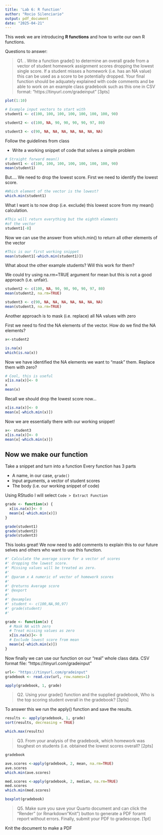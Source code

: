 ```yaml
---
title: 'Lab 6: R function'
author: "Rocio Silenciario"
output: pdf_document
date: "2025-04-21"
---
```

This week we are introducing **R functions** and how to write our own R functions. 

Questions to answer:

> Q1. . Write a function grade() to determine an overall grade from a vector of student homework
assignment scores dropping the lowest single score. If a student misses a homework (i.e. has an
NA value) this can be used as a score to be potentially dropped. Your final function should be
adquately explained with code comments and be able to work on an example class gradebook
such as this one in CSV format: “https://tinyurl.com/gradeinput” [3pts]

```r
plot(1:10)
```

```r
# Example input vectors to start with
student1 <- c(100, 100, 100, 100, 100, 100, 100, 90)

student2 <- c(100, NA, 90, 90, 90, 90, 97, 80)

student3 <- c(90, NA, NA, NA, NA, NA, NA, NA)
```

Follow the guidelines from class

- Write a working snippet of code that solves a simple problem

```r
# Straight forward mean()
student1 <- c(100, 100, 100, 100, 100, 100, 100, 90)
mean(student1)
```
But.... We need to drop the lowest score. First we need to identify the lowest score.

```r
#Which element of the vector is the lowest?
which.min(student1)
```
What I want is to now drop (i.e. exclude) this lowest score from my mean() calculation.

```r
#This will return everything but the eighth elements 
#of the vector
student1[-8]
```

Now we can use the answer from which.min() to return all other elements of the vector

```r
#This is our first working snippet
mean(student1[-which.min(student1)])
```

What about the other example students? Will this work for them?

We could try using na.rm=TRUE argument for mean but this is not a good approach (i.e. unfair).

```r
student2 <- c(100, NA, 90, 90, 90, 90, 97, 80)
mean(student2, na.rm=TRUE)

student3 <- c(90, NA, NA, NA, NA, NA, NA, NA)
mean(student3, na.rm=TRUE)
```
Another approach is to mask (i.e. replace) all NA values with zero

First we need to find the NA elements of the vector. 
How do we find the NA elements?
```r
x<-student2

is.na(x)
which(is.na(x))
```
Now we have identified the NA elements we want to "mask" them. Replace them with zero?

```r
# Cool, this is useful
x[is.na(x)]<- 0
x
mean(x)
```

Recall we should drop the lowest score now...

```r
x[is.na(x)]<- 0
mean(x[-which.min(x)])
```

Now we are essentially there with our working snippet!

```r
x<- student3
x[is.na(x)]<- 0
mean(x[-which.min(x)])
```

## Now we make our function

Take a snippet and turn into a function
Every function has 3 parts

- A name, in our case, `grade()`
- Input arguments, a vector of student scores
- The body (i.e. our working snippet of code)


Using RStudio I will select `Code > Extract Function`

```r
grade <- function(x) {
  x[is.na(x)]<- 0
  mean(x[-which.min(x)])
}
```

```r
grade(student1)
grade(student2)
grade(student3)
```

This looks great! We now need to add comments to explain this to our future selves and others who want to use this function. 

```r
#' Calculate the average score for a vector of scores
#' dropping the lowest score. 
#' Missing values will be treated as zero. 
#' 
#' @param x A numeric of vector of homework scores
#'
#' @returns Average score
#' @export
#'
#' @examples
#' student <- c(100,NA,90,97)
#' grade(student)
#' 

grade <- function(x) {
  # Mask NA with zero
  # Treat missing values as zero
  x[is.na(x)]<- 0
  # Exclude lowest score from mean
  mean(x[-which.min(x)])
}
```

Now finally we can use our function on our "real" whole class data. CSV format file: “https://tinyurl.com/gradeinput”

```r
url<- "https://tinyurl.com/gradeinput"
gradebook <- read.csv(url, row.names=1)
```

```r
apply(gradebook, 1, grade)
```

> Q2. Using your grade() function and the supplied gradebook, Who is the top scoring student
overall in the gradebook? [3pts]

To answer this we run the apply() function and save the results.

```r
results <- apply(gradebook, 1, grade)
sort(results, decreasing = TRUE)
```

```r
which.max(results)
```

> Q3. From your analysis of the gradebook, which homework was toughest on students (i.e. obtained
the lowest scores overall? [2pts]

```r
gradebook
```

```r
ave.scores <-apply(gradebook, 2, mean, na.rm=TRUE)
ave.scores
which.min(ave.scores)
```
```r
med.scores <-apply(gradebook, 2, median, na.rm=TRUE)
med.scores
which.min(med.scores)
```
```r
boxplot(gradebook)
```

> Q5. Make sure you save your Quarto document and can click the “Render” (or Rmarkdown”Knit”) button to generate a PDF foramt report without errors. Finally, submit your PDF to gradescope. [1pt]

Knit the document to make a PDF







